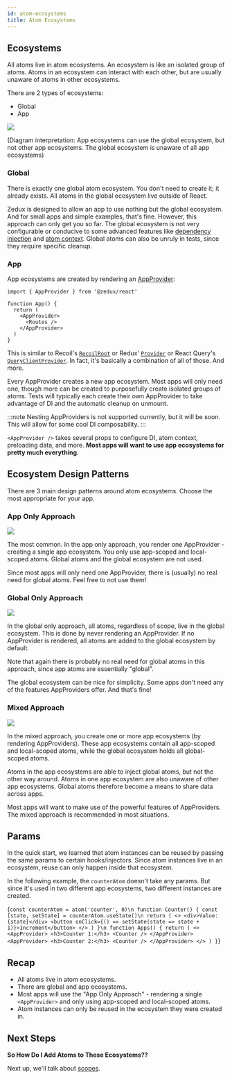 ```yaml
---
id: atom-ecosystems
title: Atom Ecosystems
---
```



## Ecosystems

All atoms live in atom ecosystems. An ecosystem is like an isolated group of atoms. Atoms in an ecosystem can interact with each other, but are usually unaware of atoms in other ecosystems.

There are 2 types of ecosystems:

- Global
- App

![](/img/diagrams/atom-ecosystems.png)

(Diagram interpretation: App ecosystems can use the global ecosystem, but not other app ecosystems. The global ecosystem is unaware of all app ecosystems)

### Global

There is exactly one global atom ecosystem. You don't need to create it; it already exists. All atoms in the global ecosystem live outside of React.

Zedux is designed to allow an app to use nothing but the global ecosystem. And for small apps and simple examples, that's fine. However, this approach can only get you so far. The global ecosystem is not very configurable or conducive to some advanced features like [dependency injection](TODO:link) and [atom context](TODO:link). Global atoms can also be unruly in tests, since they require specific cleanup.

### App

App ecosystems are created by rendering an [AppProvider](TODO:link):

```tsx
import { AppProvider } from '@zedux/react'

function App() {
  return (
    <AppProvider>
      <Routes />
    </AppProvider>
  )
}
```

This is similar to Recoil's [`RecoilRoot`](https://recoiljs.org/docs/api-reference/core/RecoilRoot) or Redux' [`Provider`](https://react-redux.js.org/api/provider) or React Query's [`QueryClientProvider`](https://react-query.tanstack.com/reference/QueryClientProvider). In fact, it's basically a combination of all of those. And more.

Every AppProvider creates a new app ecosystem. Most apps will only need one, though more can be created to purposefully create isolated groups of atoms. Tests will typically each create their own AppProvider to take advantage of DI and the automatic cleanup on unmount.

:::note
Nesting AppProviders is not supported currently, but it will be soon. This will allow for some cool DI composability.
:::

`<AppProvider />` takes several props to configure DI, atom context, preloading data, and more. **Most apps will want to use app ecosystems for pretty much everything.**

## Ecosystem Design Patterns

There are 3 main design patterns around atom ecosystems. Choose the most appropriate for your app.

### App Only Approach

![](/img/diagrams/atom-ecosystems-app-only.png)

The most common. In the app only approach, you render one AppProvider - creating a single app ecosystem. You only use app-scoped and local-scoped atoms. Global atoms and the global ecosystem are not used.

Since most apps will only need one AppProvider, there is (usually) no real need for global atoms. Feel free to not use them!

### Global Only Approach

![](/img/diagrams/atom-ecosystems-global-only.png)

In the global only approach, all atoms, regardless of scope, live in the global ecosystem. This is done by never rendering an AppProvider. If no AppProvider is rendered, all atoms are added to the global ecosystem by default.

Note that again there is probably no real need for global atoms in this approach, since app atoms are essentially "global".

The global ecosystem can be nice for simplicity. Some apps don't need any of the features AppProviders offer. And that's fine!

### Mixed Approach

![](/img/diagrams/atom-ecosystems-mixed.png)

In the mixed approach, you create one or more app ecosystems (by rendering AppProviders). These app ecosystems contain all app-scoped and local-scoped atoms, while the global ecosystem holds all global-scoped atoms.

Atoms in the app ecosystems are able to inject global atoms, but not the other way around. Atoms in one app ecosystem are also unaware of other app ecosystems. Global atoms therefore become a means to share data across apps.

Most apps will want to make use of the powerful features of AppProviders. The mixed approach is recommended in most situations.

## Params

In the quick start, we learned that atom instances can be reused by passing the same params to certain hooks/injectors. Since atom instances live in an ecosystem, reuse can only happen inside that ecosystem.

In the following example, the `counterAtom` doesn't take any params. But since it's used in two different app ecosystems, two different instances are created.

<LiveEditor resultVar="Apps">{`
const counterAtom = atom('counter', 0)\n
function Counter() {
  const [state, setState] = counterAtom.useState()\n
  return (
    <>
      <div>Value: {state}</div>
      <button onClick={() => setState(state => state + 1)}>Increment</button>
    </>
  )
}\n
function Apps() {
  return (
    <>
      <AppProvider>
        <h3>Counter 1:</h3>
        <Counter />
      </AppProvider>
      <AppProvider>
        <h3>Counter 2:</h3>
        <Counter />
      </AppProvider>
    </>
  )
}
`}</LiveEditor>

## Recap

- All atoms live in atom ecosystems.
- There are global and app ecosystems.
- Most apps will use the "App Only Approach" - rendering a single `<AppProvider>` and only using app-scoped and local-scoped atoms.
- Atom instances can only be reused in the ecosystem they were created in.

## Next Steps

**So How Do I Add Atoms to These Ecosystems??**

Next up, we'll talk about [scopes](atom-scopes).
